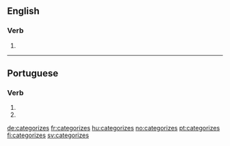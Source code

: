 ==English==

===Verb===
{{head|en|verb form}}

# {{en-third-person singular of|categorize}}

----

==Portuguese==

===Verb===
{{pt-verb-form}}

# {{inflection of|categorizar||2|s|pres|subj|lang=pt}}
# {{inflection of|categorizar||2|s|negative|impr|lang=pt}}

[[de:categorizes]]
[[fr:categorizes]]
[[hu:categorizes]]
[[no:categorizes]]
[[pt:categorizes]]
[[fi:categorizes]]
[[sv:categorizes]]